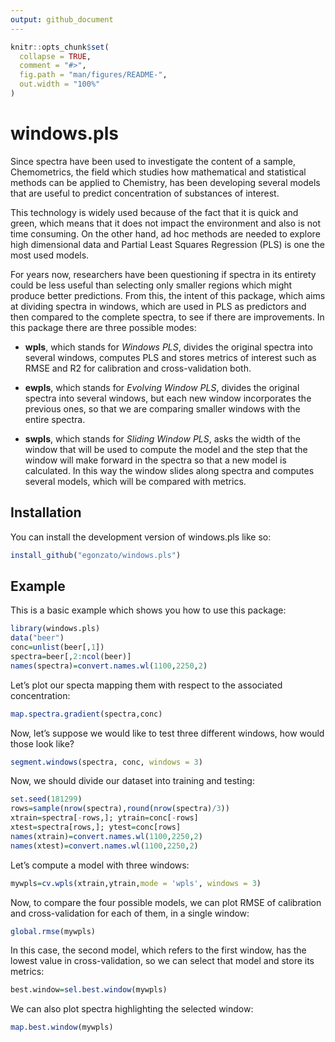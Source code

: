 ---
output: github_document
---

<!-- README.md is generated from README.Rmd. Please edit that file -->

```{r, include = FALSE}
knitr::opts_chunk$set(
  collapse = TRUE,
  comment = "#>",
  fig.path = "man/figures/README-",
  out.width = "100%"
)
```

# windows.pls

<!-- badges: start -->
<!-- badges: end -->

Since spectra have been used to investigate the content of a sample, Chemometrics, the field which studies how mathematical and statistical methods can be applied to Chemistry, has been developing several models that are useful to predict concentration of substances of interest. 

This technology is widely used because of the fact that it is quick and green, which means that it does not impact the environment and also is not time consuming. On the other hand, ad hoc methods are needed to explore high dimensional data and Partial Least Squares Regression (PLS) is one the most used models.

For years now, researchers have been questioning if spectra in its entirety could be less useful than selecting only smaller regions which might produce better predictions. From this, the intent of this package, which aims at dividing spectra in windows, which are used in PLS as predictors and then compared to the complete spectra, to see if there are improvements. In this package there are three possible modes:

* **wpls**, which stands for *Windows PLS*, divides the original spectra into several windows, computes PLS and stores metrics of interest such as RMSE and R2 for calibration and cross-validation both.

* **ewpls**, which stands for *Evolving Window PLS*, divides the original spectra into several windows, but each new window incorporates the previous ones, so that we are comparing smaller windows with the entire spectra.

* **swpls**, which stands for *Sliding Window PLS*, asks the width of the window that will be used to compute the model and the step that the window will make forward in the spectra so that a new model is calculated. In this way the window slides along spectra and computes several models, which will be compared with metrics.


## Installation

You can install the development version of windows.pls like so:

``` r
install_github("egonzato/windows.pls")
```

## Example

This is a basic example which shows you how to use this package:

```{r example}
library(windows.pls)
data("beer")
conc=unlist(beer[,1])
spectra=beer[,2:ncol(beer)]
names(spectra)=convert.names.wl(1100,2250,2)
```

Let's plot our specta mapping them with respect to the associated concentration:

```{r}
map.spectra.gradient(spectra,conc)
```

Now, let's suppose we would like to test three different windows, how would those look like? 

```{r}
segment.windows(spectra, conc, windows = 3)
```

Now, we should divide our dataset into training and testing:

```{r}
set.seed(181299)
rows=sample(nrow(spectra),round(nrow(spectra)/3))
xtrain=spectra[-rows,]; ytrain=conc[-rows]
xtest=spectra[rows,]; ytest=conc[rows]
names(xtrain)=convert.names.wl(1100,2250,2)
names(xtest)=convert.names.wl(1100,2250,2)
```


Let's compute a model with three windows:

```{r}
mywpls=cv.wpls(xtrain,ytrain,mode = 'wpls', windows = 3)
```

Now, to compare the four possible models, we can plot RMSE of calibration and cross-validation for each of them, in a single window:

```{r}
global.rmse(mywpls)
```

In this case, the second model, which refers to the first window, has the lowest value in cross-validation, so we can select that model and store its metrics:

```{r}
best.window=sel.best.window(mywpls)
```
We can also plot spectra highlighting the selected window:

```{r}
map.best.window(mywpls)
```

